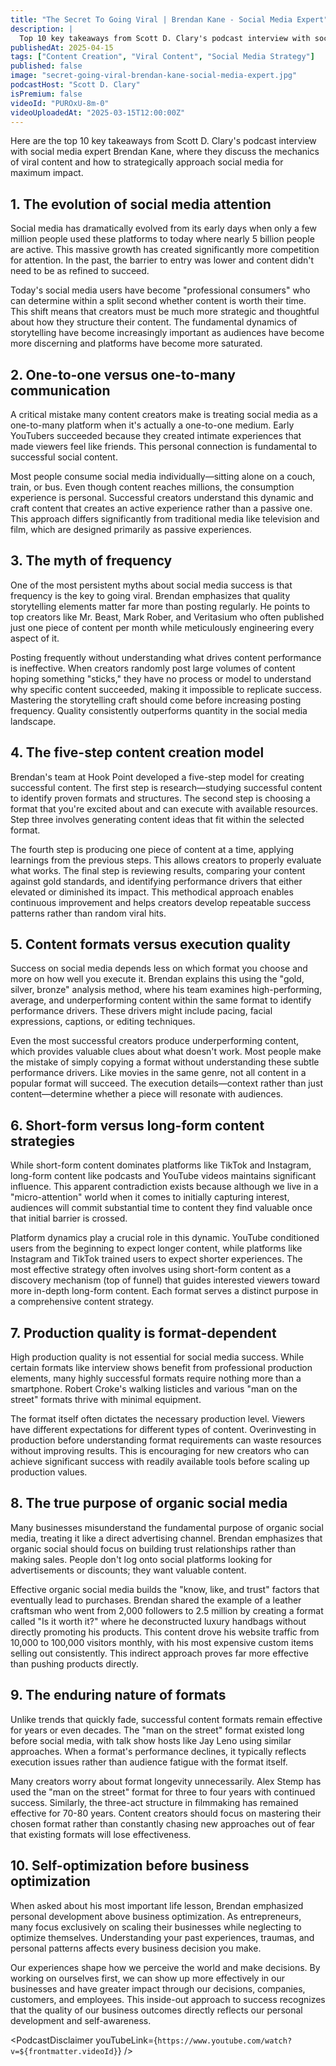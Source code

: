 ```yaml
---
title: "The Secret To Going Viral | Brendan Kane - Social Media Expert"
description: |
  Top 10 key takeaways from Scott D. Clary's podcast interview with social media expert Brendan Kane, where they discuss the mechanics of viral content and how to strategically approach social media for maximum impact.
publishedAt: 2025-04-15
tags: ["Content Creation", "Viral Content", "Social Media Strategy"]
published: false
image: "secret-going-viral-brendan-kane-social-media-expert.jpg"
podcastHost: "Scott D. Clary"
isPremium: false
videoId: "PUROxU-8m-0"
videoUploadedAt: "2025-03-15T12:00:00Z"
---
```



<PodcastSummaryPageLayout frontmatter={frontmatter}>

Here are the top 10 key takeaways from Scott D. Clary's podcast interview with social media expert Brendan Kane, where they discuss the mechanics of viral content and how to strategically approach social media for maximum impact.

## 1. The evolution of social media attention

Social media has dramatically evolved from its early days when only a few million people used these platforms to today where nearly 5 billion people are active. This massive growth has created significantly more competition for attention. In the past, the barrier to entry was lower and content didn't need to be as refined to succeed.

Today's social media users have become "professional consumers" who can determine within a split second whether content is worth their time. This shift means that creators must be much more strategic and thoughtful about how they structure their content. The fundamental dynamics of storytelling have become increasingly important as audiences have become more discerning and platforms have become more saturated.

## 2. One-to-one versus one-to-many communication

A critical mistake many content creators make is treating social media as a one-to-many platform when it's actually a one-to-one medium. Early YouTubers succeeded because they created intimate experiences that made viewers feel like friends. This personal connection is fundamental to successful social content.

Most people consume social media individually—sitting alone on a couch, train, or bus. Even though content reaches millions, the consumption experience is personal. Successful creators understand this dynamic and craft content that creates an active experience rather than a passive one. This approach differs significantly from traditional media like television and film, which are designed primarily as passive experiences.

## 3. The myth of frequency

One of the most persistent myths about social media success is that frequency is the key to going viral. Brendan emphasizes that quality storytelling elements matter far more than posting regularly. He points to top creators like Mr. Beast, Mark Rober, and Veritasium who often published just one piece of content per month while meticulously engineering every aspect of it.

Posting frequently without understanding what drives content performance is ineffective. When creators randomly post large volumes of content hoping something "sticks," they have no process or model to understand why specific content succeeded, making it impossible to replicate success. Mastering the storytelling craft should come before increasing posting frequency. Quality consistently outperforms quantity in the social media landscape.

## 4. The five-step content creation model

Brendan's team at Hook Point developed a five-step model for creating successful content. The first step is research—studying successful content to identify proven formats and structures. The second step is choosing a format that you're excited about and can execute with available resources. Step three involves generating content ideas that fit within the selected format.

The fourth step is producing one piece of content at a time, applying learnings from the previous steps. This allows creators to properly evaluate what works. The final step is reviewing results, comparing your content against gold standards, and identifying performance drivers that either elevated or diminished its impact. This methodical approach enables continuous improvement and helps creators develop repeatable success patterns rather than random viral hits.

## 5. Content formats versus execution quality

Success on social media depends less on which format you choose and more on how well you execute it. Brendan explains this using the "gold, silver, bronze" analysis method, where his team examines high-performing, average, and underperforming content within the same format to identify performance drivers. These drivers might include pacing, facial expressions, captions, or editing techniques.

Even the most successful creators produce underperforming content, which provides valuable clues about what doesn't work. Most people make the mistake of simply copying a format without understanding these subtle performance drivers. Like movies in the same genre, not all content in a popular format will succeed. The execution details—context rather than just content—determine whether a piece will resonate with audiences.

## 6. Short-form versus long-form content strategies

While short-form content dominates platforms like TikTok and Instagram, long-form content like podcasts and YouTube videos maintains significant influence. This apparent contradiction exists because although we live in a "micro-attention" world when it comes to initially capturing interest, audiences will commit substantial time to content they find valuable once that initial barrier is crossed.

Platform dynamics play a crucial role in this dynamic. YouTube conditioned users from the beginning to expect longer content, while platforms like Instagram and TikTok trained users to expect shorter experiences. The most effective strategy often involves using short-form content as a discovery mechanism (top of funnel) that guides interested viewers toward more in-depth long-form content. Each format serves a distinct purpose in a comprehensive content strategy.

## 7. Production quality is format-dependent

High production quality is not essential for social media success. While certain formats like interview shows benefit from professional production elements, many highly successful formats require nothing more than a smartphone. Robert Croke's walking listicles and various "man on the street" formats thrive with minimal equipment.

The format itself often dictates the necessary production level. Viewers have different expectations for different types of content. Overinvesting in production before understanding format requirements can waste resources without improving results. This is encouraging for new creators who can achieve significant success with readily available tools before scaling up production values.

## 8. The true purpose of organic social media

Many businesses misunderstand the fundamental purpose of organic social media, treating it like a direct advertising channel. Brendan emphasizes that organic social should focus on building trust relationships rather than making sales. People don't log onto social platforms looking for advertisements or discounts; they want valuable content.

Effective organic social media builds the "know, like, and trust" factors that eventually lead to purchases. Brendan shared the example of a leather craftsman who went from 2,000 followers to 2.5 million by creating a format called "Is it worth it?" where he deconstructed luxury handbags without directly promoting his products. This content drove his website traffic from 10,000 to 100,000 visitors monthly, with his most expensive custom items selling out consistently. This indirect approach proves far more effective than pushing products directly.

## 9. The enduring nature of formats

Unlike trends that quickly fade, successful content formats remain effective for years or even decades. The "man on the street" format existed long before social media, with talk show hosts like Jay Leno using similar approaches. When a format's performance declines, it typically reflects execution issues rather than audience fatigue with the format itself.

Many creators worry about format longevity unnecessarily. Alex Stemp has used the "man on the street" format for three to four years with continued success. Similarly, the three-act structure in filmmaking has remained effective for 70-80 years. Content creators should focus on mastering their chosen format rather than constantly chasing new approaches out of fear that existing formats will lose effectiveness.

## 10. Self-optimization before business optimization

When asked about his most important life lesson, Brendan emphasized personal development above business optimization. As entrepreneurs, many focus exclusively on scaling their businesses while neglecting to optimize themselves. Understanding your past experiences, traumas, and personal patterns affects every business decision you make.

Our experiences shape how we perceive the world and make decisions. By working on ourselves first, we can show up more effectively in our businesses and have greater impact through our decisions, companies, customers, and employees. This inside-out approach to success recognizes that the quality of our business outcomes directly reflects our personal development and self-awareness.

<PodcastDisclaimer
  youTubeLink={`https://www.youtube.com/watch?v=${frontmatter.videoId}`}
/>

</PodcastSummaryPageLayout>
